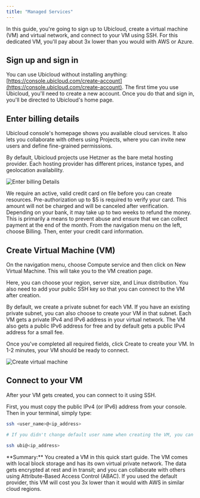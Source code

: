 ```yaml
---
title: "Managed Services"
---
```


In this guide, you're going to sign up to Ubicloud, create a virtual machine (VM) and virtual network, and connect to your VM using SSH. For this dedicated VM, you'll pay about 3x lower than you would with AWS or Azure.

## Sign up and sign in

You can use Ubicloud without installing anything: [https://console.ubicloud.com/create-account](https://console.ubicloud.com/create-account). The first time you use Ubicloud, you'll need to create a new account. Once you do that and sign in, you'll be directed to Ubicloud's home page.

## Enter billing details

Ubicloud console's homepage shows you available cloud services. It also lets you collaborate with others using Projects, where you can invite new users and define fine-grained permissions.

By default, Ubicloud projects use Hetzner as the bare metal hosting provider. Each hosting provider has different prices, instance types, and geolocation availability.

![Enter billing Details](/quick-start/managed-services-1-screenshot.png)

We require an active, valid credit card on file before you can create resources. Pre-authorization up to $5 is required to verify your card. This amount will not be charged and will be canceled after verification. Depending on your bank, it may take up to two weeks to refund the money. This is primarily a means to prevent abuse and ensure that we can collect payment at the end of the month. From the navigation menu on the left, choose Billing. Then, enter your credit card information.

## Create Virtual Machine (VM)

On the navigation menu, choose Compute service and then click on New Virtual Machine. This will take you to the VM creation page.

Here, you can choose your region, server size, and Linux distribution. You also need to add your public SSH key so that you can connect to the VM after creation.

By default, we create a private subnet for each VM. If you have an existing private subnet, you can also choose to create your VM in that subnet. Each VM gets a private IPv4 and IPv6 address in your virtual network. The VM also gets a public IPv6 address for free and by default gets a public IPv4 address for a small fee.

Once you've completed all required fields, click Create to create your VM. In 1-2 minutes, your VM should be ready to connect.

![Create virtual machine](/quick-start/managed-services-2-screenshot.png)

## Connect to your VM

After your VM gets created, you can connect to it using SSH.

First, you must copy the public IPv4 (or IPv6) address from your console. Then in your terminal, simply type:

```bash
ssh <user_name>@<ip_address>

# If you didn't change default user name when creating the VM, you can run:

ssh ubi@<ip_address>
```

<Info>
  **Summary:** You created a VM in this quick start guide. The VM comes with
  local block storage and has its own virtual private network. The data gets
  encrypted at rest and in transit; and you can collaborate with others using
  Attribute-Based Access Control (ABAC). If you used the default provider, this
  VM will cost you 3x lower than it would with AWS in similar cloud regions.
</Info>
